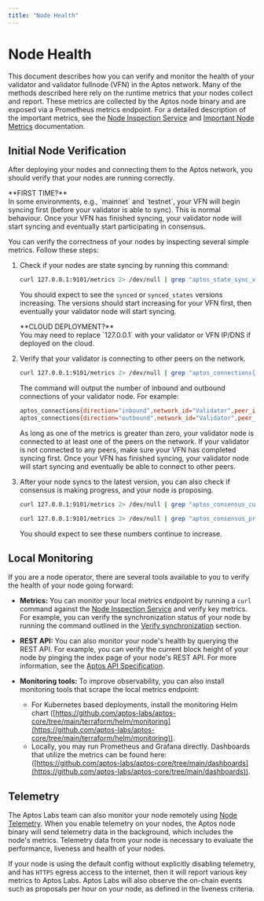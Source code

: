 ```yaml
---
title: "Node Health"
---
```



# Node Health

This document describes how you can verify and monitor the health of your validator and validator fullnode (VFN) in the
Aptos network. Many of the methods described here rely on the runtime metrics that your nodes collect and report. These
metrics are collected by the Aptos node binary and are exposed via a Prometheus metrics endpoint. For a detailed
description of the important metrics, see the [Node Inspection Service](../../measure/node-inspection-service.mdx) and
[Important Node Metrics](../../measure/important-metrics.mdx) documentation.

## Initial Node Verification

After deploying your nodes and connecting them to the Aptos network, you should verify that your nodes are running
correctly.

<Callout type="info">
**FIRST TIME?**<br />
In some environments, e.g., `mainnet` and `testnet`, your VFN will begin syncing first (before your validator is able to sync).
This is normal behaviour. Once your VFN has finished syncing, your validator node will start syncing and eventually start participating in consensus.
</Callout>

You can verify the correctness of your nodes by inspecting several simple metrics. Follow these steps:

1. Check if your nodes are state syncing by running this command:

   ```bash filename="Terminal"
   curl 127.0.0.1:9101/metrics 2> /dev/null | grep "aptos_state_sync_version"
   ```

   You should expect to see the `synced` or `synced_states` versions increasing. The versions should start increasing
   for your VFN first, then eventually your validator node will start syncing.

   <Callout type="info">
   **CLOUD DEPLOYMENT?**<br />
   You may need to replace `127.0.0.1` with your validator or VFN IP/DNS if deployed on the cloud.
   </Callout>

2. Verify that your validator is connecting to other peers on the network.

   ```bash filename="Terminal"
   curl 127.0.0.1:9101/metrics 2> /dev/null | grep "aptos_connections{.*\"Validator\".*}"
   ```

   The command will output the number of inbound and outbound connections of your validator node. For example:

   ```bash filename="Terminal"
   aptos_connections{direction="inbound",network_id="Validator",peer_id="f326fd30",role_type="validator"} 5
   aptos_connections{direction="outbound",network_id="Validator",peer_id="f326fd30",role_type="validator"} 2
   ```

   As long as one of the metrics is greater than zero, your validator node is connected to at least one of the peers on the network. If your validator is not
   connected to any peers, make sure your VFN has completed syncing first. Once your VFN has finished syncing, your validator
   node will start syncing and eventually be able to connect to other peers.

3. After your node syncs to the latest version, you can also check if consensus is making progress, and your node is proposing.

   ```bash filename="Terminal"
   curl 127.0.0.1:9101/metrics 2> /dev/null | grep "aptos_consensus_current_round"

   curl 127.0.0.1:9101/metrics 2> /dev/null | grep "aptos_consensus_proposals_count"
   ```

   You should expect to see these numbers continue to increase.

## Local Monitoring

If you are a node operator, there are several tools available to you to verify the health of your node going forward:

- **Metrics:** You can monitor your local metrics endpoint by running a `curl` command against the
  [Node Inspection Service](../../measure/node-inspection-service.mdx) and verify key metrics. For example, you can
  verify the synchronization status of your node by running the command outlined in the
  [Verify synchronization](../../full-node/verify-pfn.mdx#verify-synchronization) section.

- **REST API:** You can also monitor your node's health by querying the REST API. For example, you can verify the
  current block height of your node by pinging the index page of your node's REST API. For more information, see the
  [Aptos API Specification](../../fullnode-rest-api-reference.mdx).

- **Monitoring tools:** To improve observability, you can also install monitoring tools that scrape the local metrics endpoint:
  - For Kubernetes based deployments, install the monitoring Helm chart ([https://github.com/aptos-labs/aptos-core/tree/main/terraform/helm/monitoring](https://github.com/aptos-labs/aptos-core/tree/main/terraform/helm/monitoring)).
  - Locally, you may run Prometheus and Grafana directly. Dashboards that utilize the metrics can be found here: ([https://github.com/aptos-labs/aptos-core/tree/main/dashboards](https://github.com/aptos-labs/aptos-core/tree/main/dashboards)).

## Telemetry

The Aptos Labs team can also monitor your node remotely using [Node Telemetry](../../configure/telemetry.mdx). When you enable telemetry on
your nodes, the Aptos node binary will send telemetry data in the background, which includes the node's metrics.
Telemetry data from your node is necessary to evaluate the performance, liveness and health of your nodes.

If your node is using the default config without explicitly disabling telemetry, and has `HTTPS` egress access to the
internet, then it will report various key metrics to Aptos Labs. Aptos Labs will also observe the on-chain events
such as proposals per hour on your node, as defined in the liveness criteria.
